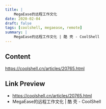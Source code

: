 ```yaml
---
title: |
    MegaEase的远程工作文化
date: 2020-02-04
draft: false
tags: [coolshell, megaease, remote]
summary: |
    MegaEase的远程工作文化 | 酷 壳 - CoolShell
---
```


## Content

https://coolshell.cn/articles/20765.html

## Link Preview

- https://coolshell.cn/articles/20765.html
- MegaEase的远程工作文化 | 酷 壳 - CoolShell
